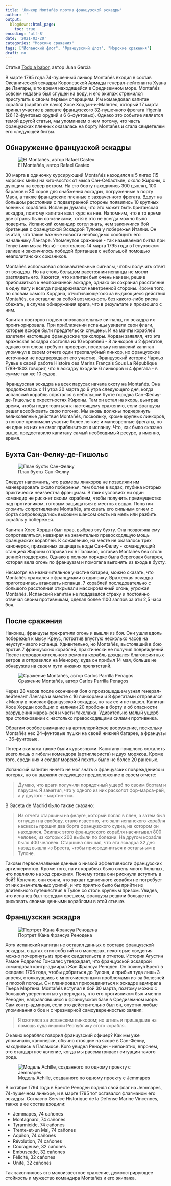 ```yaml
---
title: 'Линкор Montañés против французской эскадры'
author: ''
output:
  blogdown::html_page:
    toc: true
encoding: 'utf-8'   
date: '2021-03-20'
categories: "Морские сражения"
tags: ["Испанский флот", "Французский флот", "Морские сражения"]
draft: no
---
```

<!--more-->
Статья [Todo a babor](https://www.todoababor.es/historia/navio-montanes-contra-escuadra-francesa), автор Juan García

В марте 1795 года 74-пушечный линкор Montañés входил в состав Океанической эскадры Королевской Армады генерал-лейтенанта Хуана де Лангары, в то время находящейся в Средиземном море. Montañés совсем недавно был спущен на воду, и его экипаж стремился приступить к своим первым операциям. Им командовал капитан корабля (capitán de navío) Хосе Хордан-и-Мальтес, который 17 марта принял участие в захвате французского 32-пушечного фрегата Ifigenia (26 12-фунтовых орудий и 6 6-фунтовых). Однако это событие является темой другой статьи, мы упоминаем о нем потому, что часть французских пленных оказалась на борту Montañes и стала свидетелем его следующей битвы.

## Обнаружение французской эскадры

![El Montañés, автор Rafael Castex](/article/fleet/montanes_castix.jpg)

30 марта в одиночку курсирующий Montañés находился в 5 лигах (15 морских миль) на юго-восток от мыса Сан-Себастьян, около Жироны, с дующим на север ветром. На его борту находились 300 цыплят, 100 баранов и 30 коров для снабжения эскадры, погруженные в порту Маон, а также французские пленные с захваченного фрегата. Вдруг на большом расстоянии с подветренной стороны появились 10 крупных военных кораблей. Испанцы думали, что это может быть британская эскадра, поэтому капитан взял курс на нее. Напомним, что в то время две страны были союзниками, хотя в это не всегда можно было поверить. Испанский командир хотел знать, чем закончился бой британцев с французской Эскадрой Тулона у побережья Италии. Он считал, что такие важные новости необходимо сообщить его начальнику Лангаре. Упомянутое сражение - так называемая битва при Генуе (или мыса Ноли) - состоялось 14 марта 1795 года в Генуэзском заливе и закончилось победой британцев с небольшой помощью неаполитанских союзников.

Montañés использовал опознавательные сигналы, чтобы получить ответ от эскадры. Но на столь большом расстоянии испанцы не могли разглядеть его. Кажется, что капитан был очень наивен, решив приблизиться к неопознанной эскадре, однако он сохранил расстояние в одну лигу и всегда придерживался наветренной стороны. Кроме того, по словам самого Хордана, отчитывающегося за выдающиеся действия Montañés, он оставлял за собой возможность без какого-либо риска сбежать, в случае обнаружения врага, что в результате и произошло с ним.

Капитан повторно поднял опознавательные сигналы, но эскадра их проигнорировала. При приближении испанцы увидели свои флаги, которые вскоре были предательски спущены. И на мачты кораблей взлетели настоящие французские триколоры. Хордан заявлял, что эта вражеская эскадра состояла из 10 кораблей - 8 линкоров и 2 фрегатов, однако эти слова требуют проверки, поскольку испанский капитан упомянул в своем отчете один трехпалубный линкор, но французские источники не подтверждают его участие. Французский историк Чарльз Рувье в своей работе Histoire des Marins Français Sous La République 1789-1803 говорит, что в эскадру входили 6 линкоров и 4 фрегата - в сумме так же 10 судов.

Французская эскадра на всех парусах начала охоту на Montañés. Она продолжалась с 11 утра 30 марта до 9 утра следующего дня, когда испанский корабль спрятался в небольшой бухте городка Сан-Фелиу-де-Гишольс в окрестностях Жироны. Там он встал на якорь, выиграв время, чтобы подготовиться к настоящему сражению, если французы решат возобновить свою погоню. Мы вновь должны подчеркнуть великолепные действия Montañés, поскольку, кроме крупных линкоров, в погоне принимали участие более легкие и маневренные фрегаты, но ни один из них не смог приблизиться к испанцу. Что, как было сказано выше, предоставило капитану самый необходимый ресурс, а именно, время.

## Бухта Сан-Фелиу-де-Гишольс

![План бухты Сан-Фелиу](/article/fleet/sanfeliu.jpg)

Следует напомнить, что размеры линкоров не позволяли им маневрировать около побережья, тем более в водах, глубина которых практически неизвестна французам. В таких условиях ни один командир не рискнет своим кораблем, чтобы получить преимущество над противником, готовым защищаться в местных водах. Попытки сломить сопротивление Montañés, атаковать его сильным огнем с борта сопровождались высоким шансом сесть на мель или разбить корабль у побережья. 

Капитан Хосе Хордан был прав, выбрав эту бухту. Она позволяла ему сопротивляться, невзирая на значительно превосходящую мощь французских кораблей. К сожалению, на месте не оказалось трех канонерок, призванных защищать воды Сан-Фелиу - командующий станцией Жироны отправил их в Паламос, оставив Montañés без столь ценной поддержки. Однако в полном порядке была береговая батарея, которая вела огонь по французам и помогала выгонять из входа в бухту.

Несмотря на незначительное участие батареи, можно сказать, что Montañés сражался с французами в одиночку. Вражеская эскадра приготовилась атаковать испанца. 7 кораблей последовательно с большого расстояния открывали массированный огонь, угрожая Montañés. Испанский капитан не поддавался страху и постоянно отвечал своим противникам, сделал более 1100 залпов за эти 2,5 часа боя.

## После сражения

Наконец, французы прекратили огонь и вышли из боя. Они ушли вдоль побережья к мысу Креус, потратив впустую несколько часов на неуступчивого испанца. Удивительно, но Montañés, выстоявший в бою против 7 французских кораблей, практически не получил повреждений. После непродолжительного ремонта корабль дождался благоприятных ветров и отправился на Менорку, куда он прибыл 14 мая, больше не обнаружив на своем пути никаких препятствий.

![Сражение Montañés, автор Carlos Parrilla Penagos](/article/fleet/montanes_parrilla.jpg)

Через 28 часов после окончания боя о произошедшем узнал генерал-лейтенант Лангара и вместе с 16 линкорами и 8 фрегатами отправился к Маону в поисках французской эскадры, но так ее и не нашел. Капитан Хосе Хордан сообщил о наличии 20 пробоин в борту и об опасности разрушения марса-рея и части такелажа. Удивительно малый ущерб при столкновении с настолько превосходящими силами противника. 

Обратим особое внимание на артиллерийское вооружение, поскольку Montañés нес 24-фунтовые пушки на своей нижней батарее, а французы - 36-фунтовые. 

Потери экипажа также были курьезными. Капитану пришлось сожалеть всего лишь о гибели комендора (артиллериста) и двух моряков. Кроме того, среди них и солдат морской пехоты было не более 20 раненых. 

Испанский капитан ничего не мог знать о французских повреждениях и потерях, но он выразил следующее предположение в своем отчете:

> Думаю, что враги получили порядочный ущерб по своим бортам и парусам. Я заметил, что у одного из них расколот фор-марса-рей, а у другого - мартин-гик. 

В Gaceta de Madrid было также сказано:

> Из отчета старшины на фелуге, который попал в плен, а затем был отпущен на свободу, стало известно, что залп испанского корабля насквозь прошил два борта французского судна, на котором он находился. Экипаж этого французского корабля насчитывал 800 человек, из которых 200 выбыли по болезни. На другом корабле было 400 человек. Старшина слышал, что эта эскадра 32 дня назад вышла из Бреста, чтобы присоединиться к остальным в Тулоне.

Таковы первоначальные данные о низкой эффективности французских артиллеристов. Кроме того, на их кораблях было очень много больных, что повлияло на ход сражения. Почему тогда они рискнули вступить в бой? Конечно, они сочли, что захват одиночного корабля не потребует от них значительных усилий, и что приятно было бы прийти из длительного путешествия в Тулон со столь крупным призом. Увидев, что испанец был твердым орешком, французы решили больше не рисковать своими ценными кораблями в этой стычке.

## Французская эскадра

![Портрет Жана Франсуа Ренодена](/article/fleet/renaudin.jpg)

Хотя испанский капитан не оставил данных о составе французской эскадры, о датах этих событий и о маневрах, некоторые сведения можно почерпнуть из прочих свидетельств и отчетов. Историк Агустин Рамон Родригес Гонсалес утверждает, что французской эскадрой командовал контр-адмирал Жан Франсуа Реноден. Он покинул Брест в феврале 1795 года, чтобы добраться до Тулона, и прибыл туда лишь 3 апреля, столкнувшись с многочисленными проблемами из-за болезней и плохой погоды. Он планировал присоединиться к эскадре адмирала Пьера Мартена. Montañés вступил в бой 30 марта, поэтому можно с большой уверенностью утверждать, что его противником был именно Реноден, направлявшийся к французской базе в Средиземном море. Сам контр-адмирал, если это действительно был он, опустил любые упоминания о бое и с чрезмерной самоуверенностью заявил:

> Я охотился за испанским линкором; но штиль и пришедшие на помощь суда лишили Республику этого корабля.

О каких кораблях говорил французский офицер? Как мы уже упоминали, канонерки, обычно стоящие на якоре в Сан-Фелиу, находились в Паламосе. Кого увидел Реноден - непонятно, впрочем, это стандартное явление, когда мы рассматривает ситуации такого рода.

![Модель Achille, созданного по одному проекту с Jemmapes](/article/fleet/achille_model.jpg)

В октябре 1794 года в Бресте Реноден поднял свой флаг на Jemmapes, 74-пушечном линкоре, и в марте 1795 тот оставался флагманом его эскадры. Согласно Service Historique de la Défense Marine Vincennes, также в ее состав входили:

- Jemmapes, 74 cañones
- Montagnard, 74 cañones
- Tyrannicide, 74 cañones
- Trente-et-un Mai, 74 cañones
- Aquilon, 74 cañones
- Révolution, 74 cañones
- Courageuse, 32 cañones
- Embuscade, 32 cañones
- Félicité, 32 cañones
- Unité, 32 cañones

Так закончилось это малоизвестное сражение, демонстрирующее стойкость и мужество командира Montañés и его экипажа.